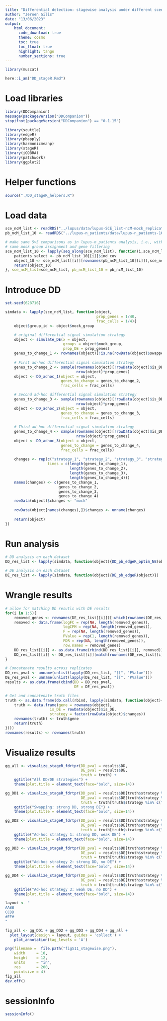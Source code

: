 ```yaml
---
title: "Differential detection: stagewise analysis under different scenarios"
author: "Jeroen Gilis"
date: "13/06/2023"
output:
    html_document:
      code_download: true    
      theme: cosmo
      toc: true
      toc_float: true
      highlight: tango
      number_sections: true
---
```


```r
library(muscat)
```


```r
here::i_am("DD_stageR.Rmd")
```

# Load libraries

```r
library(DDCompanion)
message(packageVersion("DDCompanion"))
stopifnot(packageVersion("DDCompanion") == "0.1.15")
```

```r
library(scuttle)
library(edgeR)
library(pbapply)
library(harmonicmeanp)
library(stageR)
library(iCOBRA)
library(patchwork)
library(ggplot2)
```

# Helper functions

```r
source("./DD_stageR_helpers.R")
```

# Load data

```r
sce_ncM_list <- readRDS("../lupus/data/lupus-SCE_list-ncM-mock_replicates.rds")
pb_ncM_list_10 <- readRDS("../lupus-n_patients/data/lupus-n_patients-10-SCE_list-ncM-mock_replicates.rds")
```

```r
# make same 5v5 comparisons as in lupus-n_patients analysis, i.e., with the
# same mock group assignment and gene filtering
sce_ncM_list_10 <- lapply(seq_along(sce_ncM_list), function(i,sce_ncM_list,pb_ncM_list_10){
    patients_select <- pb_ncM_list_10[[i]]$ind_cov
    object_10 <- sce_ncM_list[[i]][rownames(pb_ncM_list_10[[i]]),sce_ncM_list[[i]]$ind_cov %in% patients_select]
    return(object_10)
}, sce_ncM_list=sce_ncM_list, pb_ncM_list_10 = pb_ncM_list_10)
```

# Introduce DD

```r
set.seed(628716)

simdata <- lapply(sce_ncM_list, function(object, 
                                         prop_genes = 1/40, 
                                         frac_cells = 1/4){
    object$group_id <- object$mock_group

    # original differential signal simulation strategy
    object <- simulate_DE(x = object, 
                          groups = object$mock_group, 
                          prop_DE = prop_genes)
    genes_to_change_1 <- rownames(object)[!is.na(rowData(object)$swapped_gene)]
    
    # First ad-hoc differential signal simulation strategy
    genes_to_change_2 <- sample(rownames(object)[!rowData(object)$is_DE],
                                nrow(object)*prop_genes)
    object <- DD_adhoc_1(object = object,
                         genes_to_change = genes_to_change_2,
                         frac_cells = frac_cells)

    # Second ad-hoc differential signal simulation strategy
    genes_to_change_3 <- sample(rownames(object)[!rowData(object)$is_DE],
                                nrow(object)*prop_genes)
    object <- DD_adhoc_2(object = object,
                         genes_to_change = genes_to_change_3,
                         frac_cells = frac_cells)
    
    # Third ad-hoc differential signal simulation strategy
    genes_to_change_4 <- sample(rownames(object)[!rowData(object)$is_DE],
                                nrow(object)*prop_genes)
    object <- DD_adhoc_3(object = object,
                         genes_to_change = genes_to_change_4,
                         frac_cells = frac_cells)
    
    changes <- rep(c("strategy_1", "strategy_2", "strategy_3", "strategy_4"),
                   times = c(length(genes_to_change_1),
                             length(genes_to_change_2),
                             length(genes_to_change_3),
                             length(genes_to_change_4)))
    names(changes) <- c(genes_to_change_1,
                        genes_to_change_2,
                        genes_to_change_3,
                        genes_to_change_4)
    rowData(object)$changes <- "mock"
    
    rowData(object[names(changes),])$changes <- unname(changes)
    
    return(object)
})
```

# Run analysis

```r
# DD analysis on each dataset
DD_res_list <- lapply(simdata, function(object){DD_pb_edgeR_optim_NB(object)}) 

# DE analysis on each dataset
DE_res_list <- lapply(simdata, function(object){DE_pb_edgeR(object)}) 
```

# Wrangle results

```r
# allow for matching DD resutls with DE results
for(i in 1:5){
    removed_genes <- rownames(DE_res_list[[i]])[-which(rownames(DE_res_list[[i]]) %in% rownames(DD_res_list[[i]]))]
    removed <- data.frame(logFC = rep(NA, length(removed_genes)),
                          logCPM = rep(NA, length(removed_genes)),
                          F = rep(NA, length(removed_genes)),
                          PValue = rep(1, length(removed_genes)),
                          FDR = rep(NA, length(removed_genes)),
                          row.names = removed_genes)
    DD_res_list[[i]] <- as.data.frame(rbind(DD_res_list[[i]], removed))
    DD_res_list[[i]] <- DD_res_list[[i]][match(rownames(DE_res_list[[i]]), rownames(DD_res_list[[i]])),]
}
```

```r
# Concatenate results across replicates
DD_res_pval <- unname(unlist(lapply(DD_res_list, "[[", "PValue")))
DE_res_pval <- unname(unlist(lapply(DE_res_list, "[[", "PValue")))
results <- as.data.frame(cbind(DD = DD_res_pval,
                               DE = DE_res_pval))
```

```r
# Get and concatenate truth files
truth <- as.data.frame(do.call(rbind, lapply(simdata, function(object){
    truth <- data.frame(gene = rownames(object),
                    is_DE = rowData(object)$is_DE,
                    strategy = factor(rowData(object)$changes))
    rownames(truth) <- truth$gene
    return(truth)
})))
rownames(results) <- rownames(truth)
```

# Visualize results

```r
gg_all <- visualize_stageR_fdrtpr(DD_pval = results$DD, 
                                  DE_pval = results$DE,
                                  truth = truth) +
    ggtitle("All DD/DE strategies") +
    theme(plot.title = element_text(face="bold", size=14))

gg_DD1 <- visualize_stageR_fdrtpr(DD_pval = results$DD[truth$strategy %in% c("mock","strategy_1")],
                                  DE_pval = results$DE[truth$strategy %in% c("mock","strategy_1")],
                                  truth = truth[truth$strategy %in% c("mock","strategy_1"),]) +
    ggtitle("Swapping: strong DD, strong DE") +
    theme(plot.title = element_text(face="bold", size=14))

gg_DD2 <- visualize_stageR_fdrtpr(DD_pval = results$DD[truth$strategy %in% c("mock","strategy_2")], 
                                  DE_pval = results$DE[truth$strategy %in% c("mock","strategy_2")],
                                  truth = truth[truth$strategy %in% c("mock","strategy_2"),]) +
    ggtitle("Ad-hoc strategy 1: strong DD, weak DE") +
    theme(plot.title = element_text(face="bold", size=14))

gg_DD3 <- visualize_stageR_fdrtpr(DD_pval = results$DD[truth$strategy %in% c("mock","strategy_3")], 
                                  DE_pval = results$DE[truth$strategy %in% c("mock","strategy_3")],
                                  truth = truth[truth$strategy %in% c("mock","strategy_3"),]) +
    ggtitle("Ad-hoc strategy 2: strong DD, no DE") +
    theme(plot.title = element_text(face="bold", size=14))

gg_DD4 <- visualize_stageR_fdrtpr(DD_pval = results$DD[truth$strategy %in% c("mock","strategy_4")],
                                  DE_pval = results$DE[truth$strategy %in% c("mock","strategy_4")],
                                  truth = truth[truth$strategy %in% c("mock","strategy_4"),]) +
    ggtitle("Ad-hoc strategy 3: weak DE, no DD") +
    theme(plot.title = element_text(face="bold", size=14))

layout <- "
AABB
CCDD
#EE#
"

fig_all <- gg_DD1 + gg_DD2 + gg_DD3 + gg_DD4 + gg_all + 
  plot_layout(design = layout, guides = 'collect') +
    plot_annotation(tag_levels = 'A')

png(filename =  file.path("figS11_stagewise.png"),
    width     = 10,
    height    = 12,
    units     = "in",
    res       = 200,
    pointsize = 4)
fig_all
dev.off()
```

# sessionInfo

```r
sessionInfo()
```

